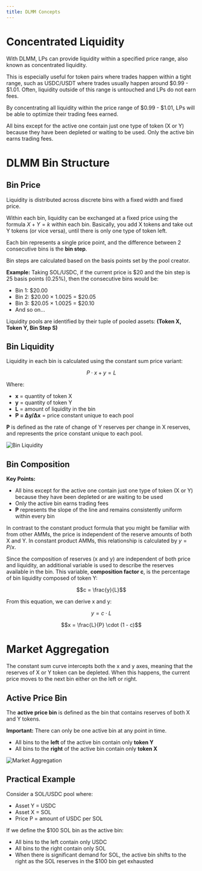 ```yaml
---
title: DLMM Concepts
---
```


# Concentrated Liquidity

With DLMM, LPs can provide liquidity within a specified price range, also known as concentrated liquidity. 

This is especially useful for token pairs where trades happen within a tight range, such as USDC/USDT where trades usually happen around \$0.99 - \$1.01. Often, liquidity outside of this range is untouched and LPs do not earn fees. 

By concentrating all liquidity within the price range of \$0.99 - \$1.01, LPs will be able to optimize their trading fees earned.

All bins except for the active one contain just one type of token (X or Y) because they have been depleted or waiting to be used. Only the active bin earns trading fees.

# DLMM Bin Structure

## Bin Price

Liquidity is distributed across discrete bins with a fixed width and fixed price.

Within each bin, liquidity can be exchanged at a fixed price using the formula $X + Y = k$ within each bin. Basically, you add X tokens and take out Y tokens (or vice versa), until there is only one type of token left.

Each bin represents a single price point, and the difference between 2 consecutive bins is the **bin step**.

Bin steps are calculated based on the basis points set by the pool creator. 

**Example:** Taking SOL/USDC, if the current price is \$20 and the bin step is 25 basis points (0.25%), then the consecutive bins would be:
- Bin 1: \$20.00
- Bin 2: \$20.00 × 1.0025 = \$20.05
- Bin 3: \$20.05 × 1.0025 = \$20.10
- And so on...

Liquidity pools are identified by their tuple of pooled assets: **(Token X, Token Y, Bin Step S)**

## Bin Liquidity

Liquidity in each bin is calculated using the constant sum price variant:


```math
P \cdot x + y = L
```

Where:
- **x** = quantity of token X
- **y** = quantity of token Y  
- **L** = amount of liquidity in the bin
- **P = Δy/Δx** = price constant unique to each pool

**P** is defined as the rate of change of Y reserves per change in X reserves, and represents the price constant unique to each pool.

![Bin Liquidity](/images/overview/products/dlmm/bin-liquidity.png)

## Bin Composition

**Key Points:**
- All bins except for the active one contain just one type of token (X or Y) because they have been depleted or are waiting to be used
- Only the active bin earns trading fees
- **P** represents the slope of the line and remains consistently uniform within every bin

In contrast to the constant product formula that you might be familiar with from other AMMs, the price is independent of the reserve amounts of both X and Y. In constant product AMMs, this relationship is calculated by $y = P/x$.

Since the composition of reserves (x and y) are independent of both price and liquidity, an additional variable is used to describe the reserves available in the bin. This variable, **composition factor c**, is the percentage of bin liquidity composed of token Y:

```math
c = \frac{y}{L}
```

From this equation, we can derive x and y:

```math
y = c \cdot L
```

```math
x = \frac{L}{P} \cdot (1 - c)
```

# Market Aggregation

The constant sum curve intercepts both the x and y axes, meaning that the reserves of X or Y token can be depleted. When this happens, the current price moves to the next bin either on the left or right.

## Active Price Bin

The **active price bin** is defined as the bin that contains reserves of both X and Y tokens. 

**Important:** There can only be one active bin at any point in time.
- All bins to the **left** of the active bin contain only **token Y**
- All bins to the **right** of the active bin contain only **token X**

![Market Aggregation](/images/overview/products/dlmm/market-aggregation.png)

## Practical Example

Consider a SOL/USDC pool where:
- Asset Y = USDC
- Asset X = SOL  
- Price P = amount of USDC per SOL

If we define the $100 SOL bin as the active bin:
- All bins to the left contain only USDC
- All bins to the right contain only SOL
- When there is significant demand for SOL, the active bin shifts to the right as the SOL reserves in the $100 bin get exhausted

